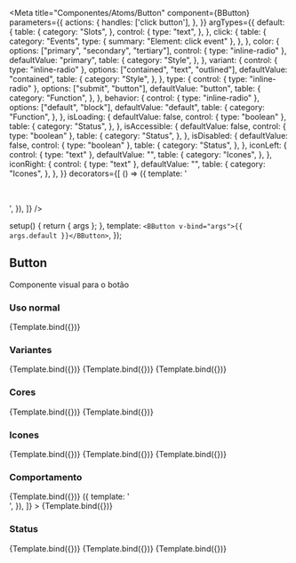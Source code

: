 
<Meta
  title="Componentes/Atoms/Button"
  component={BButton}
  parameters={{
    actions: {
      handles: ['click button'],
    },
  }}
  argTypes={{
    default: {
      table: {
        category: "Slots",
      },
      control: {
        type: "text",
      },
    },
    click: {
      table: {
        category: "Events",
        type: { summary: "Element: click event" },
      },
    },
    color: {
      options: ["primary", "secondary", "tertiary"],
      control: { type: "inline-radio" },
      defaultValue: "primary",
      table: {
        category: "Style",
      },
    },
    variant: {
      control: { type: "inline-radio" },
      options: ["contained", "text", "outlined"],
      defaultValue: "contained",
      table: {
        category: "Style",
      },
    },
    type: {
      control: { type: "inline-radio" },
      options: ["submit", "button"],
      defaultValue: "button",
      table: {
        category: "Function",
      },
    },
    behavior: {
      control: { type: "inline-radio" },
      options: ["default", "block"],
      defaultValue: "default",
      table: {
        category: "Function",
      },
    },
    isLoading: {
      defaultValue: false,
      control: { type: "boolean" },
      table: {
        category: "Status",
      },
    },
    isAccessible: {
      defaultValue: false,
      control: { type: "boolean" },
      table: {
        category: "Status",
      },
    },
    isDisabled: {
      defaultValue: false,
      control: { type: "boolean" },
      table: {
        category: "Status",
      },
    },
    iconLeft: {
      control: { type: "text" },
      defaultValue: "",
      table: {
        category: "Icones",
      },
    },
    iconRight: {
      control: { type: "text" },
      defaultValue: "",
      table: {
        category: "Icones",
      },
    },
  }}
  decorators={[
    () => ({
      template: '<div style="padding: 16px;"><story /></div>',
    }),
  ]}
/>

  setup() {
    return { args };
  },
  template: `<BButton v-bind="args">{{ args.default }}</BButton>`,
});

## Button

Componente visual para o botão

### Uso normal

<Canvas>
  <Story name="Uso normal" args={{ default: "Button" }}>
    {Template.bind({})}
  </Story>
</Canvas>

### Variantes

<Canvas>
  <Story
    name="Variação/Contained"
    args={{ default: "contained", variant: "contained" }}
  >
    {Template.bind({})}
  </Story>
  <Story name="Variação/Text" args={{ default: "text", variant: "text" }}>
    {Template.bind({})}
  </Story>
  <Story name="Variação/outlined" args={{ default: "outlined", variant: "outlined" }}>
    {Template.bind({})}
  </Story>
</Canvas>

### Cores

<Canvas>
  <Story
    name="Colors/Contained/Primary"
    args={{ default: "primary", color: "primary", variant: "contained" }}
  >
    {Template.bind({})}
  </Story>
  <Story
    name="Colors/Text/Primary"
    args={{ default: "primary", color: "primary", variant: "text" }}
  >
    {Template.bind({})}
  </Story>
</Canvas>

### Icones

<Canvas>
  <Story
    name="Icones/IconLeft"
    args={{ default: "IconLeft", iconLeft: "favorite" }}
  >
    {Template.bind({})}
  </Story>
  <Story
    name="Icones/IconRight"
    args={{ default: "IconRight", iconRight: "favorite" }}
  >
    {Template.bind({})}
  </Story>
  <Story
    name="Icones/IconLeftAndRight"
    args={{
      default: "IconLeftAndRight",
      iconLeft: "favorite",
      iconRight: "favorite",
    }}
  >
    {Template.bind({})}
  </Story>
</Canvas>

### Comportamento

<Canvas>
  <Story
    name="Comportamento/Default"
    args={{ default: "default", behavior: "default" }}
  >
    {Template.bind({})}
  </Story>
  <Story
    name="Comportamento/Block"
    args={{ default: "block", behavior: "block" }}
    decorators={[
      () => ({
        template: '<div style="min-width: 30vw;"><story /></div>',
      }),
    ]}
  >
    {Template.bind({})}
  </Story>
</Canvas>

### Status

<Canvas>
  <Story
    name="Status/isLoading"
    args={{ default: "isLoading", isLoading: true }}
  >
    {Template.bind({})}
  </Story>
  <Story
    name="Status/isAccessible"
    args={{ default: "isAccessible", isAccessible: true }}
  >
    {Template.bind({})}
  </Story>
  <Story
    name="Status/isDisabled"
    args={{ default: "isDisabled", isDisabled: true }}
  >
    {Template.bind({})}
  </Story>
</Canvas>

<ArgsTable story="Uso normal" />

